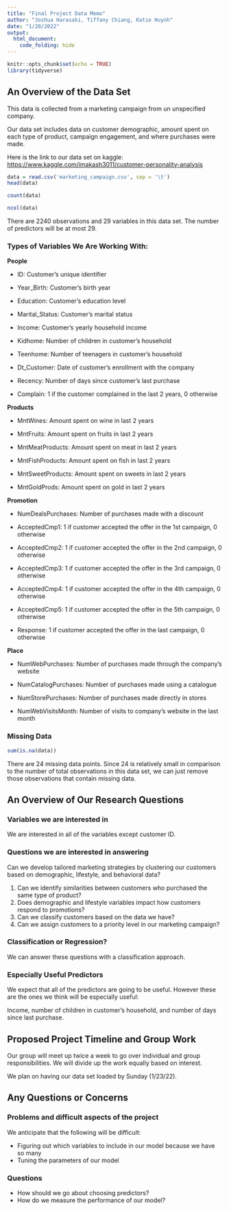```yaml
---
title: "Final Project Data Memo"
author: "Joshua Harasaki, Tiffany Chiang, Katie Huynh"
date: "1/20/2022"
output:
  html_document:
    code_folding: hide
---
```


```r
knitr::opts_chunk$set(echo = TRUE)
library(tidyverse)
```

## An Overview of the Data Set

This data is collected from a marketing campaign from un unspecified company.

Our data set includes data on customer demographic, amount spent on each type of product, campaign engagement, and where purchases were made.

Here is the link to our data set on kaggle:\
<https://www.kaggle.com/imakash3011/customer-personality-analysis>

```r
data = read.csv('marketing_campaign.csv', sep = '\t')
head(data)
```

```r
count(data)
```

```r
ncol(data)
```

There are 2240 observations and 29 variables in this data set. The number of predictors will be at most 29.

### Types of Variables We Are Working With:

**People**

-   ID: Customer's unique identifier

-   Year_Birth: Customer's birth year

-   Education: Customer's education level

-   Marital_Status: Customer's marital status

-   Income: Customer's yearly household income

-   Kidhome: Number of children in customer's household

-   Teenhome: Number of teenagers in customer's household

-   Dt_Customer: Date of customer's enrollment with the company

-   Recency: Number of days since customer's last purchase

-   Complain: 1 if the customer complained in the last 2 years, 0 otherwise

**Products**

-   MntWines: Amount spent on wine in last 2 years

-   MntFruits: Amount spent on fruits in last 2 years

-   MntMeatProducts: Amount spent on meat in last 2 years

-   MntFishProducts: Amount spent on fish in last 2 years

-   MntSweetProducts: Amount spent on sweets in last 2 years

-   MntGoldProds: Amount spent on gold in last 2 years

**Promotion**

-   NumDealsPurchases: Number of purchases made with a discount

-   AcceptedCmp1: 1 if customer accepted the offer in the 1st campaign, 0 otherwise

-   AcceptedCmp2: 1 if customer accepted the offer in the 2nd campaign, 0 otherwise

-   AcceptedCmp3: 1 if customer accepted the offer in the 3rd campaign, 0 otherwise

-   AcceptedCmp4: 1 if customer accepted the offer in the 4th campaign, 0 otherwise

-   AcceptedCmp5: 1 if customer accepted the offer in the 5th campaign, 0 otherwise

-   Response: 1 if customer accepted the offer in the last campaign, 0 otherwise

**Place**

-   NumWebPurchases: Number of purchases made through the company's website

-   NumCatalogPurchases: Number of purchases made using a catalogue

-   NumStorePurchases: Number of purchases made directly in stores

-   NumWebVisitsMonth: Number of visits to company's website in the last month

### Missing Data

```r
sum(is.na(data))
```

There are 24 missing data points. Since 24 is relatively small in comparison to the number of total observations in this data set, we can just remove those observations that contain missing data.

## An Overview of Our Research Questions

### Variables we are interested in

We are interested in all of the variables except customer ID.

### Questions we are interested in answering

Can we develop tailored marketing strategies by clustering our customers based on demographic, lifestyle, and behavioral data?

1.  Can we identify similarities between customers who purchased the same type of product?
2.  Does demographic and lifestyle variables impact how customers respond to promotions?
3.  Can we classify customers based on the data we have?
4.  Can we assign customers to a priority level in our marketing campaign?

### Classification or Regression?

We can answer these questions with a classification approach.

### Especially Useful Predictors

We expect that all of the predictors are going to be useful. However these are the ones we think will be especially useful:

Income, number of children in customer's household, and number of days since last purchase.

## Proposed Project Timeline and Group Work

Our group will meet up twice a week to go over individual and group responsibilities. We will divide up the work equally based on interest.

We plan on having our data set loaded by Sunday (1/23/22).

## Any Questions or Concerns

### Problems and difficult aspects of the project

We anticipate that the following will be difficult:

-   Figuring out which variables to include in our model because we have so many
-   Tuning the parameters of our model

### Questions

-   How should we go about choosing predictors?
-   How do we measure the performance of our model?
